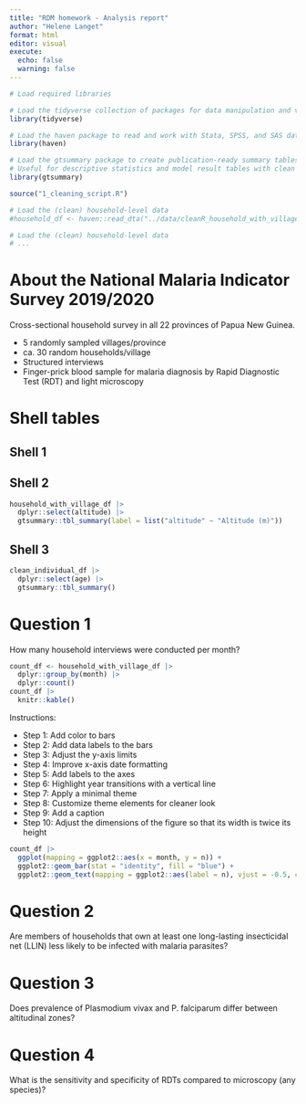 ```yaml
---
title: "RDM homework - Analysis report"
author: "Helene Langet"
format: html
editor: visual
execute:
  echo: false
  warning: false
---
```


```r
# Load required libraries

# Load the tidyverse collection of packages for data manipulation and visualization
library(tidyverse)

# Load the haven package to read and work with Stata, SPSS, and SAS data files
library(haven)

# Load the gtsummary package to create publication-ready summary tables
# Useful for descriptive statistics and model result tables with clean formatting
library(gtsummary)
```

```r
source("1_cleaning_script.R")
```

```r
# Load the (clean) household-level data 
#household_df <- haven::read_dta("../data/cleanR_household_with_village.dta")

# Load the (clean) household-level data 
# ...
```
# About the National Malaria Indicator Survey 2019/2020

Cross-sectional household survey in all 22 provinces of Papua New Guinea.

* 5 randomly sampled villages/province
* ca. 30 random households/village
* Structured interviews
* Finger-prick blood sample for malaria diagnosis by Rapid Diagnostic Test (RDT) and light microscopy

# Shell tables

## Shell 1

## Shell 2

```r
household_with_village_df |>
  dplyr::select(altitude) |>
  gtsummary::tbl_summary(label = list("altitude" ~ "Altitude (m)"))
```

## Shell 3

```r
clean_individual_df |>
  dplyr::select(age) |>
  gtsummary::tbl_summary()
```

# Question 1

How many household interviews were conducted per month? 

```r
count_df <- household_with_village_df |>
  dplyr::group_by(month) |>
  dplyr::count()
count_df |> 
  knitr::kable()
```

Instructions:

* Step 1: Add color to bars
* Step 2: Add data labels to the bars
* Step 3: Adjust the y-axis limits
* Step 4: Improve x-axis date formatting
* Step 5: Add labels to the axes
* Step 6: Highlight year transitions with a vertical line
* Step 7: Apply a minimal theme
* Step 8: Customize theme elements for cleaner look
* Step 9: Add a caption
* Step 10: Adjust the dimensions of the figure so that its width is twice its height

```r
count_df |>
  ggplot(mapping = ggplot2::aes(x = month, y = n)) +
  ggplot2::geom_bar(stat = "identity", fill = "blue") +
  ggplot2::geom_text(mapping = ggplot2::aes(label = n), vjust = -0.5, color = "black")
```

# Question 2

Are members of households that own at least one long-lasting insecticidal net (LLIN) less likely to be infected with malaria parasites?

# Question 3

Does prevalence of Plasmodium vivax and P. falciparum differ between altitudinal zones?

# Question 4

What is the sensitivity and specificity of RDTs compared to microscopy (any species)?